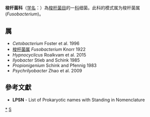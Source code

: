 {{Automatic taxobox
| taxon = Fusobacteriaceae
| authority = Staley and Whitman, 2012
| type genus = 梭杆菌属<br>''Fusobacterium''
| type genus authority = Knorr, 1922
}}
'''梭杆菌科'''（[[学名|学名]]：{{lang|la|''Fusobacteriaceae''}}）為[[梭杆菌目|梭杆菌目]]的一[[科|科]]细菌。此科的模式属为梭杆菌属(''Fusobacterium'')。

==属==
* ''Cetobacterium'' Foster et al. 1996
* [[梭杆菌属|梭杆菌属]] ''Fusobacterium'' Knorr 1922
* ''Hypnocyclicus'' Roalkvam et al. 2015
* ''Ilyobacter'' Stieb and Schink 1985
* ''Propionigenium'' Schink and Pfennig 1983
* ''Psychrilyobacter'' Zhao et al. 2009

==參考文獻==
{{reflist}}
* '''LPSN''' - List of Prokaryotic names with Standing in Nomenclature

{{taxonbar}}

[[Category:_梭杆菌科|*]]
[[Category:2012年描述的分类群|S]]